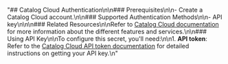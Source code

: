 "## Catalog Cloud Authentication\n\n### Prerequisites\n\n-   Create a Catalog Cloud account.\n\n### Supported Authentication Methods\n\n-   API key\n\n\n### Related Resources\n\nRefer to [Catalog Cloud documentation](https://docs.pim.fynd.com/documentation) for more information about the different features and services.\n\n### Using API Key\n\nTo configure this secret, you'll need:\n\n1. **API token**: Refer to the [Catalog Cloud API token documentation](https://docs.pim.fynd.com/documentation/docs/manage-account#token) for detailed instructions on getting your API key.\n"